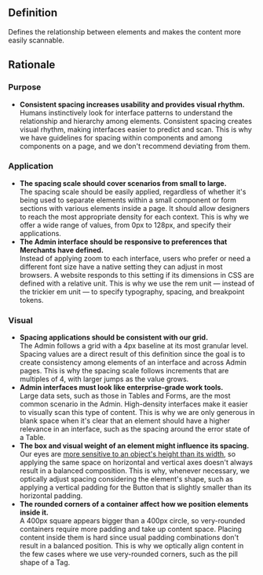 ## Definition

Defines the relationship between elements and makes the content more easily scannable.

## Rationale

### Purpose

- **Consistent spacing increases usability and provides visual rhythm.**<br />
  Humans instinctively look for interface patterns to understand the relationship and hierarchy among elements. Consistent spacing creates visual rhythm, making interfaces easier to predict and scan. This is why we have guidelines for spacing within components and among components on a page, and we don't recommend deviating from them.

### Application

- **The spacing scale should cover scenarios from small to large.**<br />
  The spacing scale should be easily applied, regardless of whether it's being used to separate elements within a small component or form sections with various elements inside a page. It should allow designers to reach the most appropriate density for each context. This is why we offer a wide range of values, from 0px to 128px, and specify their applications.
- **The Admin interface should be responsive to preferences that Merchants have defined.**<br />
  Instead of applying zoom to each interface, users who prefer or need a different font size have a native setting they can adjust in most browsers. A website responds to this setting if its dimensions in CSS are defined with a relative unit. This is why we use the rem unit — instead of the trickier em unit — to specify typography, spacing, and breakpoint tokens.

### Visual

- **Spacing applications should be consistent with our grid.**<br />
  The Admin follows a grid with a 4px baseline at its most granular level. Spacing values are a direct result of this definition since the goal is to create consistency among elements of an interface and across Admin pages. This is why the spacing scale follows increments that are multiples of 4, with larger jumps as the value grows.
- **Admin interfaces must look like enterprise-grade work tools.**<br />
  Large data sets, such as those in Tables and Forms, are the most common scenario in the Admin. High-density interfaces make it easier to visually scan this type of content. This is why we are only generous in blank space when it's clear that an element should have a higher relevance in an interface, such as the spacing around the error state of a Table.
- **The box and visual weight of an element might influence its spacing.**<br />
  Our eyes are [more sensitive to an object's height than its width](https://medium.com/design-bridges/optical-effects-9fca82b4cd9a), so applying the same space on horizontal and vertical axes doesn't always result in a balanced composition. This is why, whenever necessary, we optically adjust spacing considering the element's shape, such as applying a vertical padding for the Button that is slightly smaller than its horizontal padding.
- **The rounded corners of a container affect how we position elements inside it.**<br />
  A 400px square appears bigger than a 400px circle, so very-rounded containers require more padding and take up content space. Placing content inside them is hard since usual padding combinations don't result in a balanced position. This is why we optically align content in the few cases where we use very-rounded corners, such as the pill shape of a Tag.
